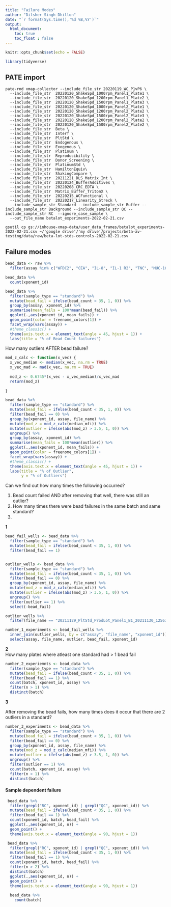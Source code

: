 ```yaml
---
title: "Failure Modes"
author: "Dilsher Singh Dhillon"
date: "`r format(Sys.time(),'%d %B,%Y')`"
output:
  html_document:
    toc: true
    toc_float : false 
---
```

<style>
.list-group-item.active, .list-group-item.active:focus, .list-group-item.active:hover {
    background-color: #948DFF;
}
</style>

```r
knitr::opts_chunk$set(echo = FALSE)
```


```r
library(tidyverse) 
```




## PATE import 

```
pate-rnd xmap-collector --include_file_str 20220119_WC_P1vP6 \
  --include_file_str  20220120_ShakeSpd_1000rpm_Panel1_Plate1 \
  --include_file_str  20220120_ShakeSpd_1200rpm_Panel1_Plate2 \
  --include_file_str  20220120_ShakeSpd_1500rpm_Panel1_Plate3 \
  --include_file_str  20220120_ShakeSpd_1000rpm_Panel2_Plate1 \
  --include_file_str  20220120_ShakeSpd_1200rpm_Panel2_Plate2 \
  --include_file_str  20220120_ShakeSpd_1500rpm_Panel2_Plate3 \
  --include_file_str  20220120_ShakeSpd_1200rpm_Panel2_Plate2 \
  --include_file_str  20220120_ShakeSpd_1500rpm_Panel2_Plate2 \
  --include_file_str  Beta \
  --include_file_str  Interf \
  --include_file_str  PltStd \
  --include_file_str  Endogenous \
  --include_file_str  Exogenous \
  --include_file_str  Platinum \
  --include_file_str  Reproducibility \
  --include_file_str  Donor_Screening \
  --include_file_str  PlatinumStd \
  --include_file_str  HamiltonEquiv\
  --include_file_str  ShakingCompare \
  --include_file_str  20211221_DLS_Matrix_Int \
  --include_file_str  20220124_BufferAdditives \
  --include_file_str  20220208_CRC_EDTA \
  --include_file_str  Matrix_Buffer_TritonX \
  --include_file_str  20220215_WCFunctional \
  --include_file_str  20220217_Linearity_Streck \
  --include_sample_str Standard --include_sample_str Buffer --include_sample_str Background --include_sample_str QC --include_sample_str RC  --ignore_case_sample \
  --out_file_name betalot_experiments-2022-02-21.csv
```


```
gsutil cp gs://inhouse-xmap-data/user_data_frames/betalot_experiments-2022-02-21.csv ~/'google drive'/'my drive'/projects/beta-av-testing/data/raw/beta-lot-stds-controls-2022-02-21.csv
```






## Failure modes   

```r
bead_data <- raw %>% 
  filter(assay %in% c("WFDC2", "CEA", "IL-8", "IL-1 R2", "TNC", "MUC-16", "FLT3L"))
```

```r
bead_data %>% 
  count(xponent_id)
```


```r
bead_data %>% 
  filter(sample_type == "standard") %>% 
  mutate(bead_fail = ifelse(bead_count < 35, 1, 0)) %>% 
  group_by(assay, xponent_id) %>% 
  summarise(mean_fails = 100*mean(bead_fail)) %>% 
  ggplot(.,aes(xponent_id, mean_fails)) + 
  geom_point(color = freenome_colors[1]) + 
  facet_wrap(vars(assay)) + 
  #theme_classic() + 
  theme(axis.text.x = element_text(angle = 45, hjust = 1)) + 
  labs(title = "% of Bead Count failures")
```

How many outliers AFTER bead failure?  

```r
mod_z_calc <- function(x_vec) {
  x_vec_median <- median(x_vec, na.rm = TRUE) 
  x_vec_mad <- mad(x_vec, na.rm = TRUE)
  
  mod_z <- 0.6745*(x_vec - x_vec_median)/x_vec_mad
  return(mod_z)
  
}

bead_data %>% 
  filter(sample_type == "standard") %>% 
  mutate(bead_fail = ifelse(bead_count < 35, 1, 0)) %>% 
  filter(bead_fail == 0) %>% 
  group_by(xponent_id, assay, file_name) %>% 
  mutate(mod_z = mod_z_calc(median_mfi)) %>% 
  mutate(outlier = ifelse(abs(mod_z) > 3.5, 1, 0)) %>% 
  ungroup() %>% 
  group_by(assay, xponent_id) %>% 
  summarise(mean_fails = 100*mean(outlier)) %>% 
  ggplot(.,aes(xponent_id, mean_fails)) + 
  geom_point(color = freenome_colors[1]) + 
  facet_wrap(vars(assay)) + 
  #theme_classic() + 
  theme(axis.text.x = element_text(angle = 45, hjust = 1)) + 
  labs(title = "% of Outlier", 
       y = "% of Outliers")


```


Can we find out how many times the following occurred?  

1. Bead count failed AND after removing that well, there was still an outlier?  
2. How many times there were bead failures in the same batch and same standard?  
3. 

**1**   

```r
bead_fail_wells <- bead_data %>% 
  filter(sample_type == "standard") %>% 
  mutate(bead_fail = ifelse(bead_count < 35, 1, 0)) %>% 
  filter(bead_fail == 1)


outlier_wells <- bead_data %>% 
  filter(sample_type == "standard") %>% 
  mutate(bead_fail = ifelse(bead_count < 35, 1, 0)) %>% 
  filter(bead_fail == 0) %>% 
  group_by(xponent_id, assay, file_name) %>% 
  mutate(mod_z = mod_z_calc(median_mfi)) %>% 
  mutate(outlier = ifelse(abs(mod_z) > 3.5, 1, 0)) %>% 
  ungroup() %>% 
  filter(outlier == 1) %>% 
  select(-bead_fail)

outlier_wells %>% 
  filter(file_name == "20211129_PltStd_ProdLot_Panel1_B1_20211130_125634.csv") 

number_1_experiments <- bead_fail_wells %>% 
  inner_join(outlier_wells, by = c("assay", "file_name", "xponent_id")) %>% 
  select(assay, file_name, outlier, bead_fail, xponent_id) 
```

**2**  
How many plates where atleast one standard had > 1 bead fail   

```r
number_2_experiemnts <- bead_data %>% 
  filter(sample_type == "standard") %>% 
  mutate(bead_fail = ifelse(bead_count < 35, 1, 0)) %>% 
  filter(bead_fail == 1) %>% 
  count(batch, xponent_id, assay) %>% 
  filter(n > 1) %>% 
  distinct(batch)
```



**3**   

After removing the bead fails, how many times does it occur that there are 2 outliers in a standard? 

```r
number_3_experiments <- bead_data %>% 
  filter(sample_type == "standard") %>% 
  mutate(bead_fail = ifelse(bead_count < 35, 1, 0)) %>% 
  filter(bead_fail == 0) %>% 
  group_by(xponent_id, assay, file_name) %>% 
  mutate(mod_z = mod_z_calc(median_mfi)) %>% 
  mutate(outlier = ifelse(abs(mod_z) > 3.5, 1, 0)) %>% 
  ungroup() %>% 
  filter(outlier == 1) %>% 
  count(batch, xponent_id, assay) %>% 
  filter(n > 1) %>% 
  distinct(batch)
```





#### Sample dependent failure   

```r
 bead_data %>% 
  filter(grepl("RC", xponent_id) | grepl("QC", xponent_id)) %>% 
  mutate(bead_fail = ifelse(bead_count < 35, 1, 0)) %>% 
  filter(bead_fail == 1) %>% 
  count(xponent_id, batch, bead_fail) %>% 
  ggplot(.,aes(xponent_id, n)) + 
  geom_point() + 
  theme(axis.text.x = element_text(angle = 90, hjust = 1)) 

 bead_data %>% 
  filter(grepl("RC", xponent_id) | grepl("QC", xponent_id)) %>% 
  mutate(bead_fail = ifelse(bead_count < 35, 1, 0)) %>% 
  filter(bead_fail == 1) %>% 
  count(xponent_id, batch, bead_fail) %>% 
  filter(n > 2) %>% 
  distinct(batch) 
  ggplot(.,aes(xponent_id, n)) + 
  geom_point() + 
  theme(axis.text.x = element_text(angle = 90, hjust = 1)) 
  
  bead_data %>% 
    count(batch)
```
